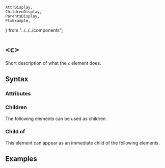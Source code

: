     AttrDisplay,
    ChildrenDisplay,
    ParentsDisplay,
    PtxExample,
} from "../../../components";

# `<c>`

Short description of what the `c` element does.

## Syntax

### Attributes

<AttrDisplay name="c" />

### Children

The following elements can be used as children.

<ChildrenDisplay name="c" />

### Child of

This element can appear as an immediate child of the following elements.

<ParentsDisplay name="c" />

## Examples

    